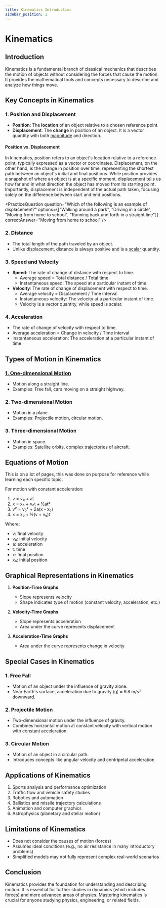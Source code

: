 ```yaml
---
title: Kinematics Introduction
sidebar_position: 1
---
```



# Kinematics

## Introduction

Kinematics is a fundamental branch of classical mechanics that describes the motion of objects without considering the forces that cause the motion. It provides the mathematical tools and concepts necessary to describe and analyze how things move.

## Key Concepts in Kinematics

### 1. Position and Displacement

- **Position**: The **location** of an object relative to a chosen reference point.
- **Displacement**: The **change** in position of an object. It is a vector quantity with both [magnitude](/docs/dictionary#magnitude) and direction. 

#### Position vs. Displacement
In kinematics, position refers to an object's location relative to a reference point, typically expressed as a vector or coordinates. Displacement, on the other hand, is the change in position over time, representing the shortest path between an object's initial and final positions. While position provides a snapshot of where an object is at a specific moment, displacement tells us how far and in what direction the object has moved from its starting point. Importantly, displacement is independent of the actual path taken, focusing solely on the difference between start and end positions.

<PracticeQuestion
    question="Which of the following is an example of displacement?"
    options={["Walking around a park", "Driving in a circle", "Moving from home to school", "Running back and forth in a straight line"]}
    correctAnswer="Moving from home to school"
/>

### 2. Distance

- The total length of the path traveled by an object.
- Unlike displacement, distance is always positive and is a [scalar](/docs/dictionary#scalar) quantity.

### 3. Speed and Velocity

- **Speed**: The rate of change of distance with respect to time.
    - Average speed = Total distance / Total time
    - Instantaneous speed: The speed at a particular instant of time.
- **Velocity**: The rate of change of displacement with respect to time.
    - Average velocity = Displacement / Time interval
    - Instantaneous velocity: The velocity at a particular instant of time.
    - Velocity is a vector quantity, while speed is scalar.

### 4. Acceleration

- The rate of change of velocity with respect to time.
- Average acceleration = Change in velocity / Time interval
- Instantaneous acceleration: The acceleration at a particular instant of time.

## Types of Motion in Kinematics

### [1. One-dimensional Motion](/docs/classical-mechanics/kinematics/one-dimensional-motion)

- Motion along a straight line.
- Examples: Free fall, cars moving on a straight highway.

### 2. Two-dimensional Motion

- Motion in a plane.
- Examples: Projectile motion, circular motion.

### 3. Three-dimensional Motion

- Motion in space.
- Examples: Satellite orbits, complex trajectories of aircraft.

## Equations of Motion

This is on a lot of pages, this was done on purpose for reference while learning each specific topic.

For motion with constant acceleration:

1. v = v₀ + at
2. x = x₀ + v₀t + ½at²
3. v² = v₀² + 2a(x - x₀)
4. x = x₀ + ½(v + v₀)t

Where:
- v: final velocity
- v₀: initial velocity
- a: acceleration
- t: time
- x: final position
- x₀: initial position

## Graphical Representations in Kinematics

1. **Position-Time Graphs**
    - Slope represents velocity
    - Shape indicates type of motion (constant velocity, acceleration, etc.)

2. **Velocity-Time Graphs**
    - Slope represents acceleration
    - Area under the curve represents displacement

3. **Acceleration-Time Graphs**
    - Area under the curve represents change in velocity

## Special Cases in Kinematics

### 1. Free Fall

- Motion of an object under the influence of gravity alone.
- Near Earth's surface, acceleration due to gravity (g) ≈ 9.8 m/s² downward.

### 2. Projectile Motion

- Two-dimensional motion under the influence of gravity.
- Combines horizontal motion at constant velocity with vertical motion with constant acceleration.

### 3. Circular Motion

- Motion of an object in a circular path.
- Introduces concepts like angular velocity and centripetal acceleration.

## Applications of Kinematics

1. Sports analysis and performance optimization
2. Traffic flow and vehicle safety studies
3. Robotics and automation
4. Ballistics and missile trajectory calculations
5. Animation and computer graphics
6. Astrophysics (planetary and stellar motion)

## Limitations of Kinematics

- Does not consider the causes of motion (forces)
- Assumes ideal conditions (e.g., no air resistance in many introductory problems)
- Simplified models may not fully represent complex real-world scenarios

## Conclusion

Kinematics provides the foundation for understanding and describing motion. It is essential for further studies in dynamics (which includes forces) and more advanced areas of physics. Mastering kinematics is crucial for anyone studying physics, engineering, or related fields.